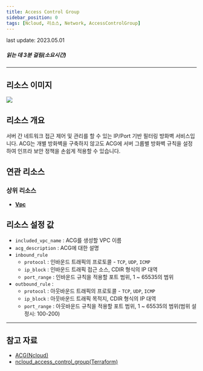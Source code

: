 ```yaml
---
title: Access Control Group
sidebar_position: 0
tags: [Ncloud, 리소스, Network, AccessControlGroup]
---
```



<span className="theme-doc-version-badge badge badge--secondary">
    last update: 2023.05.01
</span>

##### 읽는 데 3분 걸림(소요시간)

---

## 리소스 이미지

<img src={icon} />

## 리소스 개요

서버 간 네트워크 접근 제어 및 관리를 할 수 있는 IP/Port 기반 필터링 방화벽 서비스입니다. ACG는 개별 방화벽을 구축하지 않고도 ACG에 서버 그룹별 방화벽 규칙을 설정하여 인프라 보안 정책을 손쉽게 적용할 수 있습니다.

## 연관 리소스

### 상위 리소스

-   [**Vpc**](https://docs.cstudio.app/docs/resource/ncloud/Network/Vpc)

## 리소스 설정 값

-   `included_vpc_name` : ACG를 생성할 VPC 이름
-   `acg_description` : ACG에 대한 설명
-   `inbound_rule`
    -   `protocol` : 인바운드 트래픽의 프로토콜 - `TCP`, `UDP`, `ICMP`
    -   `ip_block` : 인바운드 트래픽 접근 소스, CDIR 형식의 IP 대역
    -   `port_range` : 인바운드 규칙을 적용할 포트 범위, 1 ~ 65535의 범위
-   `outbound_rule` :
    -   `protocol` : 아웃바운드 트래픽의 프로토콜 - `TCP`, `UDP`, `ICMP`
    -   `ip_block` : 아웃바운드 트래픽 목적지, CDIR 형식의 IP 대역
    -   `port_range` : 아웃바운드 규칙을 적용할 포트 범위, 1 ~ 65535의 범위(범위 설정시: 100-200)

---

## 참고 자료

-   [ACG(Ncloud)](https://www.ncloud.com/product/security/acg)
-   [ncloud_access_control_group(Terraform)](https://registry.terraform.io/providers/NaverCloudPlatform/ncloud/latest/docs/resources/access_control_group)
